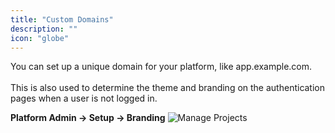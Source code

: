 ```yaml
---
title: "Custom Domains"
description: ""
icon: "globe"
---
```


<Snippet file="enterprise-feature.mdx" />

You can set up a unique domain for your platform, like app.example.com.<br></br>
This is also used to determine the theme and branding on the authentication pages when a user is not logged in.

**Platform Admin -> Setup -> Branding**
![Manage Projects](/resources/screenshots/custom-domain.png)
